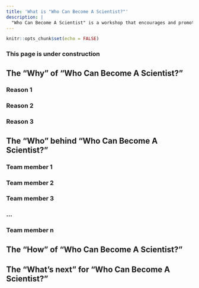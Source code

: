 ```yaml
---
title: 'What is "Who Can Become A Scientist?"'
description: |
  "Who Can Become A Scientist" is a workshop that encourages and promotes equity, diversity, and inclusion in STEM. This workshop was developed by a small independent team at the University of Victoria that includes faculty, graduate, students, and research staff. We have partnered with Let's Talk Science at the University of Victoria to share and deploy this workshop.
---
```


```r
knitr::opts_chunk$set(echo = FALSE)
```

### This page is under construction

## The "Why" of "Who Can Become A Scientist?"
### Reason 1
### Reason 2
### Reason 3

## The "Who" behind "Who Can Become A Scientist?"
### Team member 1
### Team member 2
### Team member 3
### ...
### Team member n

## The "How" of "Who Can Become A Scientist?"

## The "What's next" for "Who Can Become A Scientist?"